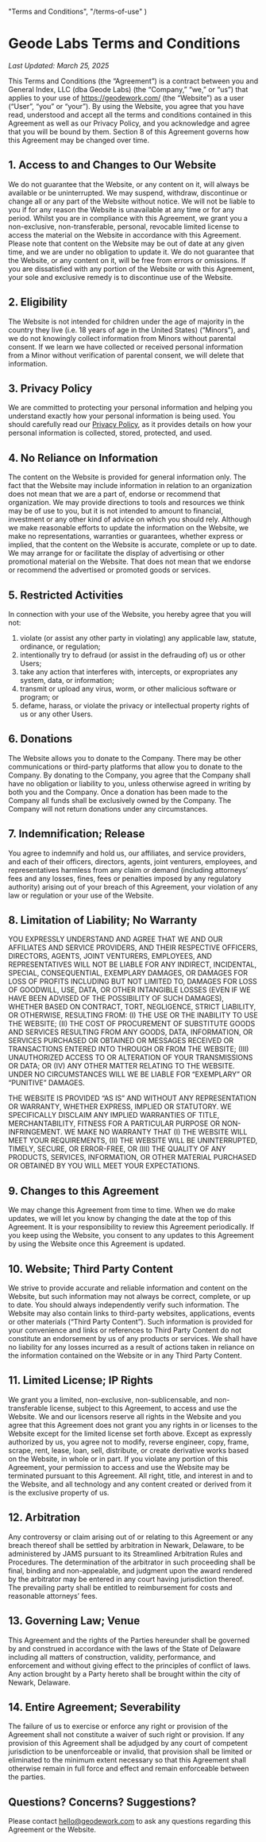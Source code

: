 
  "Terms and Conditions",
  "/terms-of-use"
)

# Geode Labs Terms and Conditions

_Last Updated: March 25, 2025_

This Terms and Conditions (the “Agreement”) is a contract between you and General Index, LLC (dba Geode Labs) (the “Company,” “we,” or “us”) that applies to your use of https://geodework.com/ (the “Website”) as a user (“User”, “you” or “your”). By using the Website, you agree that you have read, understood and accept all the terms and conditions contained in this Agreement as well as our Privacy Policy, and you acknowledge and agree that you will be bound by them. Section 8 of this Agreement governs how this Agreement may be changed over time.

## 1. Access to and Changes to Our Website

We do not guarantee that the Website, or any content on it, will always be available or be uninterrupted. We may suspend, withdraw, discontinue or change all or any part of the Website without notice. We will not be liable to you if for any reason the Website is unavailable at any time or for any period. Whilst you are in compliance with this Agreement, we grant you a non-exclusive, non-transferable, personal, revocable limited license to access the material on the Website in accordance with this Agreement. Please note that content on the Website may be out of date at any given time, and we are under no obligation to update it. We do not guarantee that the Website, or any content on it, will be free from errors or omissions. If you are dissatisfied with any portion of the Website or with this Agreement, your sole and exclusive remedy is to discontinue use of the Website.

## 2. Eligibility

The Website is not intended for children under the age of majority in the country they live (i.e. 18 years of age in the United States) (“Minors”), and we do not knowingly collect information from Minors without parental consent. If we learn we have collected or received personal information from a Minor without verification of parental consent, we will delete that information.

## 3. Privacy Policy

We are committed to protecting your personal information and helping you understand exactly how your personal information is being used. You should carefully read our [Privacy Policy](/privacy-policy/), as it provides details on how your personal information is collected, stored, protected, and used.

<MatomoOptOut />

## 4. No Reliance on Information

The content on the Website is provided for general information only. The fact that the Website may include information in relation to an organization does not mean that we are a part of, endorse or recommend that organization. We may provide directions to tools and resources we think may be of use to you, but it is not intended to amount to financial, investment or any other kind of advice on which you should rely. Although we make reasonable efforts to update the information on the Website, we make no representations, warranties or guarantees, whether express or implied, that the content on the Website is accurate, complete or up to date. We may arrange for or facilitate the display of advertising or other promotional material on the Website. That does not mean that we endorse or recommend the advertised or promoted goods or services.

## 5. Restricted Activities

In connection with your use of the Website, you hereby agree that you will not:

1. violate (or assist any other party in violating) any applicable law, statute, ordinance, or regulation;
2. intentionally try to defraud (or assist in the defrauding of) us or other Users;
3. take any action that interferes with, intercepts, or expropriates any system, data, or information;
4. transmit or upload any virus, worm, or other malicious software or program; or
5. defame, harass, or violate the privacy or intellectual property rights of us or any other Users.

## 6. Donations

The Website allows you to donate to the Company. There may be other communications or third-party platforms that allow you to donate to the Company. By donating to the Company, you agree that the Company shall have no obligation or liability to you, unless otherwise agreed in writing by both you and the Company. Once a donation has been made to the Company all funds shall be exclusively owned by the Company. The Company will not return donations under any circumstances.

## 7. Indemnification; Release

You agree to indemnify and hold us, our affiliates, and service providers, and each of their officers, directors, agents, joint venturers, employees, and representatives harmless from any claim or demand (including attorneys’ fees and any losses, fines, fees or penalties imposed by any regulatory authority) arising out of your breach of this Agreement, your violation of any law or regulation or your use of the Website.

## 8. Limitation of Liability; No Warranty

YOU EXPRESSLY UNDERSTAND AND AGREE THAT WE AND OUR AFFILIATES AND SERVICE PROVIDERS, AND THEIR RESPECTIVE OFFICERS, DIRECTORS, AGENTS, JOINT VENTURERS, EMPLOYEES, AND REPRESENTATIVES WILL NOT BE LIABLE FOR ANY INDIRECT, INCIDENTAL, SPECIAL, CONSEQUENTIAL, EXEMPLARY DAMAGES, OR DAMAGES FOR LOSS OF PROFITS INCLUDING BUT NOT LIMITED TO, DAMAGES FOR LOSS OF GOODWILL, USE, DATA, OR OTHER INTANGIBLE LOSSES (EVEN IF WE HAVE BEEN ADVISED OF THE POSSIBILITY OF SUCH DAMAGES), WHETHER BASED ON CONTRACT, TORT, NEGLIGENCE, STRICT LIABILITY, OR OTHERWISE, RESULTING FROM: (I) THE USE OR THE INABILITY TO USE THE WEBSITE; (II) THE COST OF PROCUREMENT OF SUBSTITUTE GOODS AND SERVICES RESULTING FROM ANY GOODS, DATA, INFORMATION, OR SERVICES PURCHASED OR OBTAINED OR MESSAGES RECEIVED OR TRANSACTIONS ENTERED INTO THROUGH OR FROM THE WEBSITE; (III) UNAUTHORIZED ACCESS TO OR ALTERATION OF YOUR TRANSMISSIONS OR DATA; OR (IV) ANY OTHER MATTER RELATING TO THE WEBSITE. UNDER NO CIRCUMSTANCES WILL WE BE LIABLE FOR “EXEMPLARY” OR “PUNITIVE” DAMAGES.

THE WEBSITE IS PROVIDED “AS IS” AND WITHOUT ANY REPRESENTATION OR WARRANTY, WHETHER EXPRESS, IMPLIED OR STATUTORY. WE SPECIFICALLY DISCLAIM ANY IMPLIED WARRANTIES OF TITLE, MERCHANTABILITY, FITNESS FOR A PARTICULAR PURPOSE OR NON-INFRINGEMENT. WE MAKE NO WARRANTY THAT (I) THE WEBSITE WILL MEET YOUR REQUIREMENTS, (II) THE WEBSITE WILL BE UNINTERRUPTED, TIMELY, SECURE, OR ERROR-FREE, OR (III) THE QUALITY OF ANY PRODUCTS, SERVICES, INFORMATION, OR OTHER MATERIAL PURCHASED OR OBTAINED BY YOU WILL MEET YOUR EXPECTATIONS.

## 9. Changes to this Agreement

We may change this Agreement from time to time. When we do make updates, we will let you know by changing the date at the top of this Agreement. It is your responsibility to review this Agreement periodically. If you keep using the Website, you consent to any updates to this Agreement by using the Website once this Agreement is updated.

## 10. Website; Third Party Content

We strive to provide accurate and reliable information and content on the Website, but such information may not always be correct, complete, or up to date. You should always independently verify such information. The Website may also contain links to third-party websites, applications, events or other materials (“Third Party Content”). Such information is provided for your convenience and links or references to Third Party Content do not constitute an endorsement by us of any products or services. We shall have no liability for any losses incurred as a result of actions taken in reliance on the information contained on the Website or in any Third Party Content.

## 11. Limited License; IP Rights

We grant you a limited, non-exclusive, non-sublicensable, and non-transferable license, subject to this Agreement, to access and use the Website. We and our licensors reserve all rights in the Website and you agree that this Agreement does not grant you any rights in or licenses to the Website except for the limited license set forth above. Except as expressly authorized by us, you agree not to modify, reverse engineer, copy, frame, scrape, rent, lease, loan, sell, distribute, or create derivative works based on the Website, in whole or in part. If you violate any portion of this Agreement, your permission to access and use the Website may be terminated pursuant to this Agreement. All right, title, and interest in and to the Website, and all technology and any content created or derived from it is the exclusive property of us.

## 12. Arbitration

Any controversy or claim arising out of or relating to this Agreement or any breach thereof shall be settled by arbitration in Newark, Delaware, to be administered by JAMS pursuant to its Streamlined Arbitration Rules and Procedures. The determination of the arbitrator in such proceeding shall be final, binding and non-appealable, and judgment upon the award rendered by the arbitrator may be entered in any court having jurisdiction thereof. The prevailing party shall be entitled to reimbursement for costs and reasonable attorneys’ fees.

## 13. Governing Law; Venue

This Agreement and the rights of the Parties hereunder shall be governed by and construed in accordance with the laws of the State of Delaware including all matters of construction, validity, performance, and enforcement and without giving effect to the principles of conflict of laws. Any action brought by a Party hereto shall be brought within the city of Newark, Delaware.

## 14. Entire Agreement; Severability

The failure of us to exercise or enforce any right or provision of the Agreement shall not constitute a waiver of such right or provision. If any provision of this Agreement shall be adjudged by any court of competent jurisdiction to be unenforceable or invalid, that provision shall be limited or eliminated to the minimum extent necessary so that this Agreement shall otherwise remain in full force and effect and remain enforceable between the parties.

## Questions? Concerns? Suggestions?

Please contact [hello@geodework.com](mailto:hello@geodework.com) to ask any questions regarding this Agreement or the Website.
